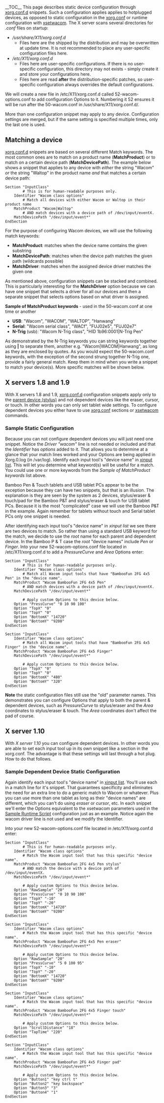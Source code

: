 __TOC__
This page describes static device configuration through [[xorg.conf.d]]
snippets. Such a configuration applies applies to hotplugged devices, as opposed to static configuration in the [[Configuring_X#Manual setup in the xorg.conf|xorg.conf]] or runtime configuration with [[xsetwacom]].  
{{Tip|text=xorg.conf.d snippets are available since X server 1.8}}
The X server scans several directories for ''.conf'' files on startup:
* ''/usr/share/X11/xorg.conf.d''
** Files here are the shipped by the distribution and may be overwritten at update time. It is not recommended to place any user-specific configuration files here.
* ''/etc/X11/xorg.conf.d''
** Files here are user-specific configurations. If there is no user-specific configuration, this directory may not exists - simply create it and store your configurations here.
** Files here are read '''after''' the distribution-specific patches, so user-specific configuration always overrides the default configurations.

{{Tip|text=The directories are distribution specific and may vary slightly. Check your Xorg.log for confirmation}}

We will create a new file in /etc/X11/xorg.conf.d called 52-wacom-options.conf to add configuration Options to it.  Numbering it 52 ensures it will be run after the 50-wacom.conf in /usr/share/X11/xorg.conf.d/.
{{Tip|text=Only filenames with the extension .conf are read by the X server.}}

More than one configuration snippet may apply to any device. 
Configuration settings are merged, but if the same setting is specified multiple times, only the last one is used.

== Matching a device ==
[[xorg.conf.d]] snippets are based on several different Match keywords. The most common ones are to match on a product name ('''MatchProduct''') or to match on a certain device path ('''MatchDevicePath''').
The example below shows a snippet that applies to any device with ''either'' the string "Wacom" ''or'' the string "Waltop" in the product name ''and'' that matches a certain device path:
<pre>
Section "InputClass"
        # This is for human-readable purposes only.
	Identifier "Wacom class options"
        # Match all devices with either Wacom or Waltop in their product name
	MatchProduct "Wacom|Waltop"
        # AND match devices with a device path of /dev/input/eventX.
	MatchDevicePath "/dev/input/event*"
EndSection
</pre>

For the purpose of configuring Wacom devices, we will use the following match keywords:
* '''MatchProduct''': matches when the device name contains the given substring
* '''MatchDevicePath''': matches when the device path matches the given path (wildcards possible)
* '''MatchDriver''': matches when the assigned device driver matches the given one

As mentioned above, configuration snippets can be stacked and combined. This is particularly interesting for the '''MatchDriver''' option because we can have one snippet that selects a driver for all our devices and then a separate snippet that selects options based on what driver is assigned.

'''Sample of MatchProduct keywords''' - used in the 50-wacom.conf at one time or another
* '''USB''':  "Wacom", "WACOM", "WALTOP", "Hanwang"
* '''Serial''':  "Wacom serial class", "WACf", "FUJ02e5", "FUJ02e7"
* '''N-Trig''' (usb):  "Wacom N-Trig class", "HID 1b96:0001|N-Trig Pen"

As demonstrated by the N-Trig keywords you can string keywords together using '''|''' to separate them, another e.g. "Wacom|WACOM|Hanwang", as long as they are enclosed by quotes.  As you would expect the 50-wacom.conf keywords, with the exception of the second strung together N-Trig one, provide a fairly general match.  Keep them in mind when you write a snippet to match your device(s).  More specific matches will be shown below.

== X servers 1.8 and 1.9 ==
With X servers 1.8 and 1.9, [[xorg.conf.d]] configuration snippets apply only to the [[How_Wacom_tablets_work#Tools | parent device (stylus)]] and not dependent devices like the eraser, cursor, or touch.  In other words you can only set tablet wide settings.  To configure dependent devices you either have to use [[Configuring_X#Manual setup in the xorg.conf | xorg.conf]] sections or [[xsetwacom]] commands.

=== Sample Static Configuration ===
Because you can not configure dependent devices you will just need one snippet.  Notice the ''Driver "wacom"'' line is not needed or included and that the ''Identifier'' has ''options'' added to it.  That allows you to determine at a glance that your match lines worked and your Options are being applied in Xorg.0.log (in /var/log).  Identify each input tool's "device name" in [[xinput|xinput list]].  This will let you determine what keyword(s) will be useful for a match.  You could use one or more keywords from the ''Sample of MatchProduct keywords'' list above.

Bamboo Pen & Touch tablets and USB tablet PCs appear to be the exception because they can have two snippets, but that is an illusion.  The explanation is they are seen by the system as 2 devices, stylus/eraser & touch/pad for the Bamboo P&T and stylus/eraser & touch for USB tablet PCs.  Because it is the most "complicated" case we will use the Bamboo P&T in the example.  Again remember for tablets without touch and Serial tablet PCs only one snippet is needed.  

After identifying  each input tool's "device name" in ''xinput list'' we see there are two devices to match.  So rather than using a standard USB keyword for the match, we decide to use the ''root'' name for each parent and dependent device.  In the Bamboo P & T case the ''root'' "device names" include ''Pen'' or ''Finger''.  Into your new 52-wacom-options.conf file located in /etc/X11/xorg.conf.d to add a ''PressureCurve'' and ''Area'' Options enter:
<pre>
Section "InputClass"
        # This is for human-readable purposes only.
	Identifier "Wacom class options"
        # Match all Wacom input tools that have "BambooFun 2FG 4x5 Pen" in the "device name".
	MatchProduct "Wacom BambooFun 2FG 4x5 Pen"
        # AND match devices with a device path of /dev/input/eventX.
	MatchDevicePath "/dev/input/event*"

        # Apply custom Options to this device below.
	Option "PressCurve" "0 10 90 100"
	Option "TopX" "0"
	Option "TopY" "0"
	Option "BottomX" "14720"
	Option "BottomY" "9200"
EndSection

Section "InputClass"
	Identifier "Wacom class options"
        # Match all Wacom input tools that have "BambooFun 2FG 4x5 Finger" in the "device name".
	MatchProduct "Wacom BambooFun 2FG 4x5 Finger"
	MatchDevicePath "/dev/input/event*"

        # Apply custom Options to this device below.
	Option "TopX" "0"
	Option "TopY" "0"
	Option "BottomX" "480"
	Option "BottomY" "320"
EndSection
</pre>
'''Note''' the static configuration files still use the "old" parameter names.  This demonstrates you can configure Options that apply to both the parent & dependent devices, such as ''PressureCurve'' to stylus/eraser and the ''Area'' coordinates to stylus/eraser & touch.  The ''Area'' coordinates don't affect the pad of course.

== X server 1.10 ==
With ''X server 1.10'' you can configure dependent devices.  In other words you are able to set each input tool up in its own snippet like a section in the xorg.conf.  The advantage is that these settings will last through a hot plug.  How to do that follows.

=== Sample Dependent Device Static Configuration ===
Again identify each input tool's "device name" in [[xinput|xinput list]].  You'll use each in a match line for it's snippet.  That guarantees specificity and eliminates the need for an extra line to do a generic match to Wacom or whatever.  Plus you can use more than one tablet as long as their "device names" are different, which you can't do using ''eraser'' or ''cursor'', etc.  In each snippet we'll enter the Options equivalent to the xsetwacom parameters used in the [[Tablet Configuration#Sample Runtime Script|Sample Runtime Script]] configuration just as an example.  Notice again the wacom driver line is not used and we modify the Identifier.

Into your new 52-wacom-options.conf file located in /etc/X11/xorg.conf.d enter:
<pre>
Section "InputClass"
        # This is for human-readable purposes only.
	Identifier "Wacom class options"
        # Match the Wacom input tool that has this specific "device name".
	MatchProduct "Wacom BambooFun 2FG 4x5 Pen stylus"
        # AND match the device with a device path of /dev/input/eventX.
	MatchDevicePath "/dev/input/event*"

        # Apply custom Options to this device below.
	Option "RawSample" "20"
	Option "PressCurve" "0 10 90 100"
	Option "TopX" "-10"
	Option "TopY" "-20"
	Option "BottomX" "14720"
	Option "BottomY" "9200"
EndSection

Section "InputClass"
	Identifier "Wacom class options"
        # Match the Wacom input tool that has this specific "device name".
	MatchProduct "Wacom BambooFun 2FG 4x5 Pen eraser"
	MatchDevicePath "/dev/input/event*"

        # Apply custom Options to this device below.
	Option "RawSample" "20"
	Option "PressCurve" "5 0 100 95"
	Option "TopX" "-10"
	Option "TopY" "-20"
	Option "BottomX" "14720"
	Option "BottomY" "9200"
EndSection

Section "InputClass"
	Identifier "Wacom class options"
        # Match the Wacom input tool that has this specific "device name".
	MatchProduct "Wacom BambooFun 2FG 4x5 Finger touch"
	MatchDevicePath "/dev/input/event*"

        # Apply custom Options to this device below.
	Option "ScrollDistance" "18"
	Option "TapTime" "220"
EndSection

Section "InputClass"
	Identifier "Wacom class options"
        # Match the Wacom input tool that has this specific "device name".
	MatchProduct "Wacom BambooFun 2FG 4x5 Finger pad"
	MatchDevicePath "/dev/input/event*"

        # Apply custom Options to this device below.
	Option "Button1" "key ctrl t"
	Option "Button2" "key backspace"
	Option "Button3" "3"
	Option "Button4" "1"
EndSection
</pre>